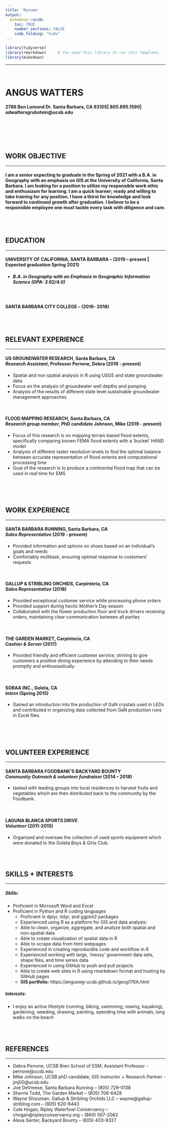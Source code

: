 ```yaml
---
title: 'Resume'
output:
  mikedown::ucsb:
    toc: TRUE
    number_sections: FALSE
    code_folding: "hide"
---
```

```r
library(tidyverse)
library(rmarkdown)     # You need this library to run this template.
library(mikedown)   
```

----

<br>


# **ANGUS WATTERS**
#### 2786 Ben Lomond Dr. Santa Barbara, CA 93105| 805.895.1590| adwattersgrubstein@ucsb.edu


<br>
<br>
<br>
<br>

## **WORK OBJECTIVE**

----

#### I am a senior expecting to graduate in the Spring of 2021 with a B.A. in Geography with an emphasis on GIS at the University of California, Santa Barbara. I am looking for a position to utilize my responsible work ethic and enthusiasm for learning. I am a quick learner; ready and willing to take training for any position. I have a thirst for knowledge and look forward to continued growth after graduation. I believe to be a responsible employee one must tackle every task with diligence and care.

<br>
<br>  

## **EDUCATION**

----

#### **UNIVERSITY OF CALIFORNIA, SANTA BARBARA –** (2019 – present | Expected graduation Spring 2021)
  - ##### *B.A. in Geography with an Emphasis in Geographic Information Science (GPA:  3.62/4.0)*

<br>

#### **SANTA BARBARA CITY COLLEGE –** (2016- 2018)	



<br>
<br>  

## **RELEVANT EXPERIENCE**

----

#### **US GROUNDWATER RESEARCH**, Santa Barbara, CA<br/>*Research Assistant*, Professor Perrone, Debra **(2019 - present)**
  -	Spatial and non spatial analysis in R using USGS and state groundwater data 
  -	Focus on the analysis of groundwater well depths and pumping 
  - Analysis of the results of different state level sustainable groundwater management approaches

<br>

#### **FLOOD MAPPING RESEARCH**, Santa Barbara, CA<br/>*Research group member*, PhD candidate Johnson, Mike **(2019 - present)**
  -	Focus of this research is on mapping terrain based flood extents, specifically comparing known FEMA flood extents with a 'bucket' HAND model
  - Analysis of different raster resolution levels to find the optimal balance between accurate representation of flood extents and computational processing time
  -	Goal of the research is to produce a continental flood map that can be used in real time for EMS

<br>  
<br>
    
## **WORK EXPERIENCE**

----

#### **SANTA BARBARA RUNNING**, Santa Barbara, CA<br/>*Sales Representative* **(2019 - present)**
  -	Provided information and options on shoes based on an individual’s goals and needs 
  -	Comfortably multitask, ensuring optimal response to customers’ requests

<br>

#### **GALLUP & STRIBLING ORCHIDS**, Carpinteria, CA<br/>*Sales Representative* **(2018)**
  -	Provided exceptional customer service while processing phone orders
  -	Provided support during hectic Mother’s Day season
  -	Collaborated with the flower production floor and truck drivers receiving orders, maintaining clear communication between all parties

<br>

#### **THE GARDEN MARKET**, Carpinteria, CA<br/>*Cashier & Server* **(2017)**
  - Provided friendly and efficient customer service; striving to give customers a positive dining experience by attending to their needs promptly and enthusiastically

<br>

#### **SORAA INC.**, Goleta, CA<br/>*Intern* **(Spring 2015)**
  - Gained an introduction into the production of GaN crystals used in LEDs and contributed in organizing data collected from GaN production runs in Excel files.

<br>  
<br>

## **VOLUNTEER EXPERIENCE**

----

#### **SANTA BARBARA FOODBANK’S BACKYARD BOUNTY**<br/>*Community Outreach & volunteer fundraiser* **(2014 – 2018)**
  - tasked with leading groups into local residences to harvest fruits and vegetables which are then distributed back to the community by the Foodbank.
    
<br>
    
#### **LAGUNA BLANCA SPORTS DRIVE**<br/>*Volunteer* **(2011-2015)**
  -	Organized and oversaw the collection of used sports equipment which were donated to the Goleta Boys & Girls Club.
  
<br>
<br>


## **SKILLS + INTERESTS**

----

##### **Skills:**
  -	Proficient in Microsoft Word and Excel
  -	Proficient in Python and R coding languages
    - Proficient in dplyr, tidyr, and ggplot2 packages
    - Experienced using R as a platform for GIS and data analysis:
    - Able to clean, organize, aggregate, and analyze both spatial and non-spatial data 
    - Able to create visualization of spatial data in R 
    - Able to scrape data from html webpages
    - Experienced in creating reproducible code and workflow in R 
    - Experienced working with large, 'messy' government data sets, shape files, and time series data
    - Experienced in using GitHub to push and pull projects 
    - Able to create web sites in R using rmarkdown format and hosting by GitHub pages
    - **GIS portfolio:** https://anguswg-ucsb.github.io/geog176A.html 
      
##### **Interests:**
  -	I enjoy an active lifestyle (running, biking, swimming, rowing, kayaking), gardening, weeding, drawing, painting, spending time with animals, long walks on the beach

<br>
<br>

## **REFERENCES**

----

  - Debra Perrone, UCSB Bren School of ESM, Assistant Professor - perrone@ucsb.edu  
  - Mike Johnson, UCSB phD candidate, GIS instructor + Research Partner - jmj00@ucsb.edu
  - Joe DeVreese, Santa Barbara Running – (805) 729-0138
  - Sherrie Todd, The Garden Market – (805) 708-6428
  - Wayne Shizuman, Gallup & Stribling Orchids LLC  – wayne@gallup-stribling.com – (805) 620-8443  
  - Cate Hogan, Ripley Waterfowl Conservancy – chogan@ripleyconservancy.org – (860) 567-2062
  - Alexa Senter, Backyard Bounty – (805) 403-8327
